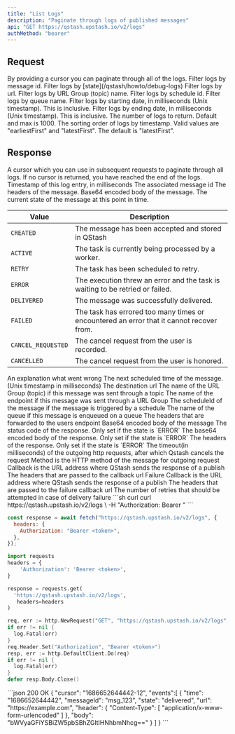 ```yaml
---
title: "List Logs"
description: "Paginate through logs of published messages"
api: "GET https://qstash.upstash.io/v2/logs"
authMethod: "bearer"
---
```


## Request

<ParamField query="cursor" type="string">
  By providing a cursor you can paginate through all of the logs.
</ParamField>

<ParamField query="messageId" type="string">
  Filter logs by message id.
</ParamField>

<ParamField query="state" type="string">
  Filter logs by [state](/qstash/howto/debug-logs)
</ParamField>

<ParamField query="url" type="string">
  Filter logs by url.
</ParamField>

<ParamField query="topicName" type="string">
  Filter logs by URL Group (topic) name.
</ParamField>

<ParamField query="scheduleId" type="string">
  Filter logs by schedule id.
</ParamField>

<ParamField query="queueName" type="string">
  Filter logs by queue name.
</ParamField>

<ParamField query="fromDate" type="number">
  Filter logs by starting date, in milliseconds (Unix timestamp). This is inclusive.
</ParamField>

<ParamField query="toDate" type="number">
  Filter logs by ending date, in milliseconds (Unix timestamp). This is inclusive.
</ParamField>

<ParamField query="count" type="number">
  The number of logs to return. Default and max is 1000.
</ParamField>

<ParamField query="order" type="string">
  The sorting order of logs by timestamp. Valid values are "earliestFirst" and "latestFirst". The default is "latestFirst".
</ParamField>

## Response


<ResponseField name="cursor" type="string">
A cursor which you can use in subsequent requests to paginate through all logs.
If no cursor is returned, you have reached the end of the logs.
</ResponseField>
<ResponseField name="events" type="Array">
<Expandable  defaultOpen>
  <ResponseField name="time" type="int" required>
  Timestamp of this log entry, in milliseconds
  </ResponseField>
  <ResponseField name="messageId" type="string" required>
  The associated message id
  </ResponseField>
  <ResponseField name="header" type="Record<string, string[]>" required>
  The headers of the message.
  </ResponseField>
  <ResponseField name="body" type="string" required>
  Base64 encoded body of the message.
  </ResponseField>
  <ResponseField name="state" type="string" required>
  The current state of the message at this point in time.

| Value              | Description                                                                              |
| ------------------ | ---------------------------------------------------------------------------------------- |
| `CREATED`          | The message has been accepted and stored in QStash                                       |
| `ACTIVE`           | The task is currently being processed by a worker.                                       |
| `RETRY`            | The task has been scheduled to retry.                                                    |
| `ERROR`            | The execution threw an error and the task is waiting to be retried or failed.            |
| `DELIVERED`        | The message was successfully delivered.                                                  |
| `FAILED`           | The task has errored too many times or encountered an error that it cannot recover from. |
| `CANCEL_REQUESTED` | The cancel request from the user is recorded.                                            |
| `CANCELLED`        | The cancel request from the user is honored.                                             |

  </ResponseField>
  <ResponseField name="error" type="string" optional>
  An explanation what went wrong
  </ResponseField>
  <ResponseField name="nextDeliveryTime" type="int" >
  The next scheduled time of the message.
  (Unix timestamp in milliseconds)
  </ResponseField>
  <ResponseField name="url" type="string" >
  The destination url
  </ResponseField>
  <ResponseField name="topicName" type="string" >
  The name of the URL Group (topic) if this message was sent through a topic
  </ResponseField>
  <ResponseField name="endpointName" type="int" >
  The name of the endpoint if this message was sent through a URL Group
  </ResponseField>
  <ResponseField name="scheduleId" type="string" >
  The scheduleId of the message if the message is triggered by a schedule
  </ResponseField>
  <ResponseField name="queueName" type="string">
  The name of the queue if this message is enqueued on a queue 
  </ResponseField>
  <ResponseField name="header" type="string">
  The headers that are forwarded to the users endpoint
  </ResponseField>
  <ResponseField name="body" type="string">
  Base64 encoded body of the message
  </ResponseField>
  <ResponseField name="responseStatus" type="int">
  The status code of the response. Only set if the state is `ERROR`
  </ResponseField>
  <ResponseField name="responseBody" type="string">
  The base64 encoded body of the response. Only set if the state is `ERROR`
  </ResponseField>
  <ResponseField name="responseHeaders" type="Record<string, string[]>">
  The headers of the response. Only set if the state is `ERROR`
  </ResponseField>
  <ResponseField name="timeout" type="int">
  The timeout(in milliseconds) of the outgoing http requests, after which Qstash cancels the request
  </ResponseField>
  <ResponseField name="method" type="string">
  Method is the HTTP method of the message for outgoing request
  </ResponseField>
  <ResponseField name="callback" type="string">
  Callback is the URL address where QStash sends the response of a publish
  </ResponseField>
  <ResponseField name="callbackHeaders" type="Record<string, string[]>">
  The headers that are passed to the callback url
  </ResponseField>
  <ResponseField name="failureCallback" type="string">
  Failure Callback is the URL address where QStash sends the response of a publish
  </ResponseField>
  <ResponseField name="failureCallbackHeaders" type="Record<string, string[]>">
  The headers that are passed to the failure callback url
  </ResponseField>
  <ResponseField name="maxRetries" type="int">
  The number of retries that should be attempted in case of delivery failure
  </ResponseField>
</Expandable>
</ResponseField>

<RequestExample>
```sh curl
curl https://qstash.upstash.io/v2/logs \
  -H "Authorization: Bearer <token>"
```

```javascript Node
const response = await fetch("https://qstash.upstash.io/v2/logs", {
  headers: {
    Authorization: "Bearer <token>",
  },
});
```

```python Python
import requests
headers = {
    'Authorization': 'Bearer <token>',
}

response = requests.get(
  'https://qstash.upstash.io/v2/logs',
   headers=headers
)
```

```go Go
req, err := http.NewRequest("GET", "https://qstash.upstash.io/v2/logs", nil)
if err != nil {
  log.Fatal(err)
}
req.Header.Set("Authorization", "Bearer <token>")
resp, err := http.DefaultClient.Do(req)
if err != nil {
  log.Fatal(err)
}
defer resp.Body.Close()
```

</RequestExample>

<ResponseExample>
```json 200 OK
{
  "cursor": "1686652644442-12",
  "events":[
    {
      "time": "1686652644442",
      "messageId": "msg_123",
      "state": "delivered",
      "url": "https://example.com",
      "header": { "Content-Type": [ "application/x-www-form-urlencoded" ] },
      "body": "bWVyaGFiYSBiZW5pbSBhZGltIHNhbmNhcg=="
    }
  ] 
}
```
</ResponseExample>
